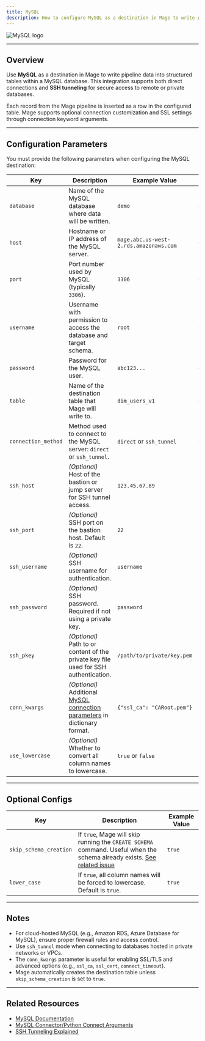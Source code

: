 ```yaml
---
title: MySQL
description: How to configure MySQL as a destination in Mage to write pipeline data to a MySQL table with optional SSH tunneling and connection parameters.
---
```


![MySQL logo](https://user-images.githubusercontent.com/78053898/198754276-a4524211-aafa-40b2-a95a-1d8f08ba6835.png)

---

## Overview

Use **MySQL** as a destination in Mage to write pipeline data into structured tables within a MySQL database. This integration supports both direct connections and **SSH tunneling** for secure access to remote or private databases.

Each record from the Mage pipeline is inserted as a row in the configured table. Mage supports optional connection customization and SSL settings through connection keyword arguments.

---

## Configuration Parameters

You must provide the following parameters when configuring the MySQL destination:

| Key                 | Description                                                                                                                       | Example Value                                | Required |
|----------------------|-----------------------------------------------------------------------------------------------------------------------------------|------------------------------------------------|----------|
| `database`           | Name of the MySQL database where data will be written.                                                                            | `demo`                                         | ✅        |
| `host`               | Hostname or IP address of the MySQL server.                                                                                       | `mage.abc.us-west-2.rds.amazonaws.com`         | ✅        |
| `port`               | Port number used by MySQL (typically `3306`).                                                                                     | `3306`                                         | ✅        |
| `username`           | Username with permission to access the database and target schema.                                                                | `root`                                         | ✅        |
| `password`           | Password for the MySQL user.                                                                                                       | `abc123...`                                    | ✅        |
| `table`              | Name of the destination table that Mage will write to.                                                                             | `dim_users_v1`                                 | ✅        |
| `connection_method`  | Method used to connect to the MySQL server: `direct` or `ssh_tunnel`.                                                             | `direct` or `ssh_tunnel`                      | ✅        |
| `ssh_host`           | *(Optional)* Host of the bastion or jump server for SSH tunnel access.                                                            | `123.45.67.89`                                 | ❌        |
| `ssh_port`           | *(Optional)* SSH port on the bastion host. Default is `22`.                                                                       | `22`                                           | ❌        |
| `ssh_username`       | *(Optional)* SSH username for authentication.                                                                                     | `username`                                     | ❌        |
| `ssh_password`       | *(Optional)* SSH password. Required if not using a private key.                                                                   | `password`                                     | ❌        |
| `ssh_pkey`           | *(Optional)* Path to or content of the private key file used for SSH authentication.                                              | `/path/to/private/key.pem`                    | ❌        |
| `conn_kwargs`        | *(Optional)* Additional [MySQL connection parameters](https://dev.mysql.com/doc/connector-python/en/connector-python-connectargs.html) in dictionary format. | `{"ssl_ca": "CARoot.pem"}`       | ❌        |
| `use_lowercase`      | *(Optional)* Whether to convert all column names to lowercase.                                                                    | `true` or `false`                             | ❌        |

---

## Optional Configs

| Key                  | Description                                                                                                                                                       | Example Value |
|------------------------|-------------------------------------------------------------------------------------------------------------------------------------------------------------------|----------------|
| `skip_schema_creation`| If `true`, Mage will skip running the `CREATE SCHEMA` command. Useful when the schema already exists. [See related issue](https://github.com/mage-ai/mage-ai/issues/3416) | `true`         |
| `lower_case`           | If `true`, all column names will be forced to lowercase. Default is `true`.                                                                                      | `true`         |

---

## Notes

- For cloud-hosted MySQL (e.g., Amazon RDS, Azure Database for MySQL), ensure proper firewall rules and access control.
- Use `ssh_tunnel` mode when connecting to databases hosted in private networks or VPCs.
- The `conn_kwargs` parameter is useful for enabling SSL/TLS and advanced options (e.g., `ssl_ca`, `ssl_cert`, `connect_timeout`).
- Mage automatically creates the destination table unless `skip_schema_creation` is set to `true`.

---

## Related Resources

- [MySQL Documentation](https://dev.mysql.com/doc/)
- [MySQL Connector/Python Connect Arguments](https://dev.mysql.com/doc/connector-python/en/connector-python-connectargs.html)
- [SSH Tunneling Explained](https://www.ssh.com/academy/ssh/tunneling)
